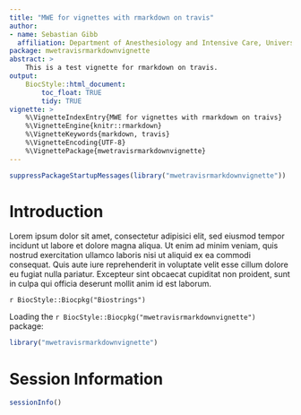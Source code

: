 ```yaml
---
title: "MWE for vignettes with rmarkdown on travis"
author:
- name: Sebastian Gibb
  affiliation: Department of Anesthesiology and Intensive Care, University Medicine Greifswald, Germany.
package: mwetravisrmarkdownvignette
abstract: >
    This is a test vignette for rmarkdown on travis.
output:
    BiocStyle::html_document:
        toc_float: TRUE
        tidy: TRUE
vignette: >
    %\VignetteIndexEntry{MWE for vignettes with rmarkdown on traivs}
    %\VignetteEngine{knitr::rmarkdown}
    %\VignetteKeywords{markdown, travis}
    %\VignetteEncoding{UTF-8}
    %\VignettePackage{mwetravisrmarkdownvignette}
---
```


```r
suppressPackageStartupMessages(library("mwetravisrmarkdownvignette"))
```

# Introduction

Lorem ipsum dolor sit amet, consectetur adipisici elit, sed eiusmod tempor
incidunt ut labore et dolore magna aliqua. Ut enim ad minim veniam, quis
nostrud exercitation ullamco laboris nisi ut aliquid ex ea commodi consequat.
Quis aute iure reprehenderit in voluptate velit esse cillum dolore eu fugiat
nulla pariatur. Excepteur sint obcaecat cupiditat non proident, sunt in culpa
qui officia deserunt mollit anim id est laborum.

`r BiocStyle::Biocpkg("Biostrings")`

Loading the `r BiocStyle::Biocpkg("mwetravisrmarkdownvignette")` package:
```r
library("mwetravisrmarkdownvignette")
```
# Session Information

```r
sessionInfo()
```
